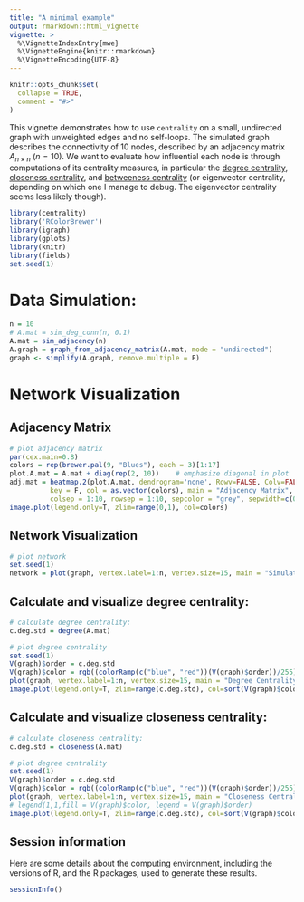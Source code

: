 ```yaml
---
title: "A minimal example"
output: rmarkdown::html_vignette
vignette: >
  %\VignetteIndexEntry{mwe}
  %\VignetteEngine{knitr::rmarkdown}
  %\VignetteEncoding{UTF-8}
---
```


```r
knitr::opts_chunk$set(
  collapse = TRUE,
  comment = "#>"
)
```


This vignette demonstrates how to use `centrality` on a small, undirected graph with unweighted edges and no self-loops. The simulated graph describes the connectivity of 10 nodes, described by an adjacency matrix $A_{n\times n}$ ($n=10$). 
We want to evaluate how influential each node is through computations of its centrality measures, in particular the [degree centrality](https://en.wikipedia.org/wiki/Centrality#Degree_centrality), [closeness centrality](https://en.wikipedia.org/wiki/Closeness_centrality), and [betweeness centrality](https://en.wikipedia.org/wiki/Betweenness_centrality) (or eigenvector centrality, depending on which one I manage to debug. The eigenvector centrality seems less likely though). 


```r
library(centrality)
library('RColorBrewer')
library(igraph)
library(gplots)
library(knitr)
library(fields)
set.seed(1)
```

# Data Simulation: 

```r
n = 10
# A.mat = sim_deg_conn(n, 0.1)
A.mat = sim_adjacency(n)
A.graph = graph_from_adjacency_matrix(A.mat, mode = "undirected")
graph <- simplify(A.graph, remove.multiple = F)
```


# Network Visualization

## Adjacency Matrix

```r
# plot adjacency matrix
par(cex.main=0.8)
colors = rep(brewer.pal(9, "Blues"), each = 3)[1:17]
plot.A.mat = A.mat + diag(rep(2, 10))    # emphasize diagonal in plot
adj.mat = heatmap.2(plot.A.mat, dendrogram='none', Rowv=FALSE, Colv=FALSE, trace='none', 
          key = F, col = as.vector(colors), main = "Adjacency Matrix", 
          colsep = 1:10, rowsep = 1:10, sepcolor = "grey", sepwidth=c(0.005,0.005))
image.plot(legend.only=T, zlim=range(0,1), col=colors)
```


## Network Visualization

```r
# plot network
set.seed(1)
network = plot(graph, vertex.label=1:n, vertex.size=15, main = "Simulated Network")
```

## Calculate and visualize degree centrality: 

```r
# calculate degree centrality:
c.deg.std = degree(A.mat) 

# plot degree centrality
set.seed(1)
V(graph)$order = c.deg.std
V(graph)$color = rgb((colorRamp(c("blue", "red"))(V(graph)$order))/255)
plot(graph, vertex.label=1:n, vertex.size=15, main = "Degree Centrality")
image.plot(legend.only=T, zlim=range(c.deg.std), col=sort(V(graph)$color))
```

## Calculate and visualize closeness centrality: 

```r
# calculate closeness centrality:
c.deg.std = closeness(A.mat) 

# plot degree centrality
set.seed(1)
V(graph)$order = c.deg.std
V(graph)$color = rgb((colorRamp(c("blue", "red"))(V(graph)$order))/255)
plot(graph, vertex.label=1:n, vertex.size=15, main = "Closeness Centrality")
# legend(1,1,fill = V(graph)$color, legend = V(graph)$order)
image.plot(legend.only=T, zlim=range(c.deg.std), col=sort(V(graph)$color))
```


## Session information

Here are some details about the computing environment, including the
versions of R, and the R packages, used to generate these results.

```r
sessionInfo()
```

